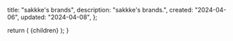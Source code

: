 
  title: "sakkke's brands",
  description: "sakkke's brands.",
  created: "2024-04-06",
  updated: "2024-04-08",
};

<Working />

  return (
    <MdxLayout
      created={metadata.created}
      title={metadata.title}
      updated={metadata.updated}
    >
      {children}
    </MdxLayout>
  );
}
